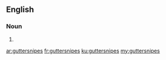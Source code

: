==English==

===Noun===
{{head|en}}

# {{plural of|guttersnipe}}

[[ar:guttersnipes]]
[[fr:guttersnipes]]
[[ku:guttersnipes]]
[[my:guttersnipes]]